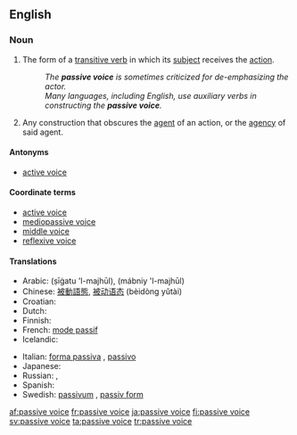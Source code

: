 ==English==

===Noun===
{{examples-right|examples=* "The ball '''was kicked''' by Fred." (as opposed to "Fred '''kicked''' the ball.")}}
{{infl|en|noun|head=[[passive]] [[voice]]}}

# {{grammar}} The form of a [[transitive verb]] in which its [[subject]] receives the [[action]].
#: ''The '''passive voice''' is sometimes criticized for de-emphasizing the actor.''
#: ''Many languages, including English, use auxiliary verbs in constructing the '''passive voice'''.''
# {{proscribed}} Any construction that obscures the [[agent]] of an action, or the [[agency]] of said agent.

====Antonyms====
* [[active voice]]

====Coordinate terms====
* [[active voice]]
* [[mediopassive voice]]
* [[middle voice]]
* [[reflexive voice]]

====Translations====
{{trans-top|grammatical term}}
* Arabic: {{Arab|[[صيغة المجهول]]}} (ṣīġatu 'l-majhūl), {{Arab|[[مبني المجهول]]}} (mábniy 'l-majhūl)
* Chinese: [[被動語態]], [[被动语态]] (bèidòng yǔtài)
* Croatian: {{t-|hr|pasiv|m}}
* Dutch: {{t+|nl|lijdende vorm|m}}
* Finnish: {{t+|fi|passiivi}}
* French: [[mode passif]] {{m}}
* Icelandic: {{t+|is|þolmynd|f}}
{{trans-mid}}
* Italian: [[forma passiva]] {{f}}, [[passivo]] {{m}}
* Japanese: {{t-|ja|受動態|tr=[[じゅどうたい]], judōtai|sc=Jpan}}
* Russian: {{t+|ru|страдательный залог|m|tr=stradátelʹnyj zalóg|sc=Cyrl}}, {{t+|ru|пассив|m|tr=passív|sc=Cyrl}}
* Spanish: {{t-|es|voz pasiva|f}}
* Swedish: [[passivum]] {{n}}, [[passiv form]] {{c}}
{{trans-bottom}}

[[af:passive voice]]
[[fr:passive voice]]
[[ja:passive voice]]
[[fi:passive voice]]
[[sv:passive voice]]
[[ta:passive voice]]
[[tr:passive voice]]